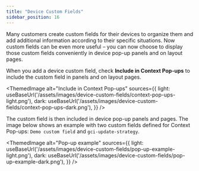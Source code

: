 ```yaml
---
title: "Device Custom Fields"
sidebar_position: 16
---
```



Many customers create custom fields for their devices to organize them and add additional information according to their specific situations. Now custom fields can be even more useful – you can now choose to display those custom fields conveniently in device pop-up panels and on layout pages.

When you add a device custom field, check **Include in Context Pop-ups** to include the custom field in panels and on layout pages.

<ThemedImage
  alt="Include in Context Pop-ups"
  sources={{
    light: useBaseUrl('/assets/images/device-custom-fields/context-pop-ups-light.png'),
    dark: useBaseUrl('/assets/images/device-custom-fields/context-pop-ups-dark.png'),
  }}
/>

The custom field is then included in device pop-up panels and pages. The image below shows an example with two custom fields defined for Context Pop-ups: `Demo custom field` and `gci-update-strategy`.

<ThemedImage
  alt="Pop-up example"
  sources={{
    light: useBaseUrl('/assets/images/device-custom-fields/pop-up-example-light.png'),
    dark: useBaseUrl('/assets/images/device-custom-fields/pop-up-example-dark.png'),
  }}
/>
